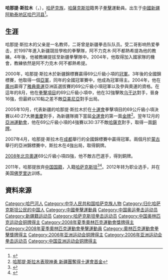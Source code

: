 {{MedalTableTop||250px}}
{{MedalCountry | 2011年前：{{CHN}}<br/>2011年后：{{KAZ}}}}
{{MedalSport | 男子[[拳擊|拳擊]]}}
{{MedalOlympics}}
{{MedalBronze| [[2008年夏季奧林匹克運動會|2008年北京]] | [[2008年夏季奧林匹克運動會拳擊比賽|沉量級]]}}
{{MedalCompetition |[[世界業餘拳擊錦標賽|世界業餘錦標賽]]}}
{{MedalBronze | [[2007年世界業餘拳擊錦標賽|2007年芝加哥]] | [[沉量級|沉量級]]}}
{{MedalCompetition|[[亞洲運動會|亞洲運動會]]}}
{{MedalBronze| [[2006年亞洲運動會|2006年多哈]] | 沉量級}} 
{{MedalBottom}}

'''哈那提·斯拉木'''（{{lang-kk|Қанат Ислам}}，{{bd|1984年|9月13日||catIdx=H}}），[[哈萨克族|哈萨克族]]，[[哈薩克斯坦|哈薩克斯坦]]籍男子[[拳擊|拳擊]]運動員。出生于[[中國|中國]][[新疆|新疆]][[阿勒泰地区|阿勒泰地区]][[哈巴河县|哈巴河县]]<ref>{{cite web|url=http://www.wlmqwb.com/wlmqwb/map/2007-09/08/content_819771.htm|title=铁拳无敌搏奖牌|publisher=乌鲁木齐晚报|author=钟磊|date=2007-09-08|accessdate=2011-08-13|language=Zh}}{{dead link|date=2017年12月 |bot=InternetArchiveBot |fix-attempted=yes }}</ref>。

== 生涯 ==
哈那提·斯拉木的父亲是一名教师，二哥曾是新疆拳击队队员。受二哥影响热爱拳击，於1997年進入新疆競技學枚的拳擊隊，阿不力克木‧阿不都熱希提為他的教練。4年後，他被教練提拔至新疆拳擊隊中。2004年，他取得加入國家隊的機會，教練依然是阿不力克木‧阿不都熱希提。

2000年，哈那提·斯拉木於新疆錦標賽贏得69公斤級小項的[[冠軍|冠軍]]。3年後的全國錦標賽，他取得一個[[亞軍|亞軍]]，同年的全國冠軍賽中，他成為冠軍得主。2004年，他在[[廣州|廣州]]贏得了[[2004年夏季奧林匹克運動會|雅典奧運]]亞洲區選拔賽的69公斤級小項冠軍以及參與奧運的資格。在這年的8月，他在[[2004年夏季奧林匹克運動會拳擊比賽|拳擊項目]]的69公斤級小項中，他在32強擊敗[[乌干达|乌干达]]對手，晉身16強，但最終以10點之差不敵[[亞美尼亞|亞美尼亞]]對手出局。

2005年10月，代表新疆的哈那提·斯拉木於在[[十運會|十運會]]拳擊項目的69公斤級小項決賽以40:27大勝[[重慶|重慶]]對手，為新疆隊摘下當屆[[全運會|全運會]]的第一面[[金牌|金牌]]<ref>[http://www.xj.chinanews.com.cn/newsshow.asp?id=22708&ntitle=0dd72c6ea81cf63e94015e3c8f0f4f29 哈那提·斯拉木表現神勇 新疆團奪得十運會首金]{{dead link|date=2017年12月 |bot=InternetArchiveBot |fix-attempted=yes }}</ref>。翌年12月的[[2006年亞洲運動會|亞洲運動會]]，他在69公斤級小項的4強賽以30:37不敵[[哈薩克|哈薩克]]對手，取得一面[[銅牌|銅牌]]。

2007年4月，哈那提·斯拉木在[[成都|成都]]舉行的全國錦標賽中贏得冠軍。兩個月於[[蒙古|蒙古]]舉行的亞洲錦標賽中，斯拉木在4強出局，取得銅牌。

[[2008年北京奧運|2008年北京奧運]]69公斤級小項四強，他不敵古巴選手，得到銅牌。

2011年，哈那提放弃[[中华人民共和国国籍|中国国籍]]，入籍[[哈萨克斯坦|哈萨克斯坦]]<ref>{{cite web |url=http://www.izvestia.kz/node/23654 |title=Captain of the "Astana Arlans" (WSB). From January 2011 Kanat is a citizen of Kazakhstan |deadurl=yes |archiveurl=https://archive.is/20130616150241/http://www.izvestia.kz/node/23654 |archivedate=2013-06-16 |accessdate=2014-01-25 }}</ref><ref>{{cite web |url=http://sk-sport.kz/articles/show/618 |title=From January 2011 Kanat is a citizen of Kazakhstan }}{{dead link|date=2017年12月 |bot=InternetArchiveBot |fix-attempted=yes }}</ref>。2012年转为职业选手，并在美国[[佛罗里达|佛罗里达]]训练。
== 資料來源 ==
{{Reflist}}

{{DEFAULTSORT:Hanati Silamu}}
[[Category:哈巴河人|Category:哈巴河人]]
[[Category:中华人民共和国哈萨克族人物|Category:中华人民共和国哈萨克族人物]]
[[Category:归化哈萨克斯坦公民的中国人|Category:归化哈萨克斯坦公民的中国人]]
[[Category:中國拳擊運動員|Category:中國拳擊運動員]]
[[Category:中国奥运拳击运动员|Category:中国奥运拳击运动员]]
[[Category:新疆籍运动员|Category:新疆籍运动员]]
[[Category:哈萨克斯坦拳击运动员|Category:哈萨克斯坦拳击运动员]]
[[Category:中国奥林匹克运动会铜牌得主|Category:中国奥林匹克运动会铜牌得主]]
[[Category:2008年夏季奧林匹克運動會獎牌得主|Category:2008年夏季奧林匹克運動會獎牌得主]]
[[Category:2008年夏季奧林匹克運動會拳擊運動員|Category:2008年夏季奧林匹克運動會拳擊運動員]]
[[Category:奧林匹克運動會拳擊獎牌得主|Category:奧林匹克運動會拳擊獎牌得主]]
[[Category:2006年亚洲运动会铜牌得主|Category:2006年亚洲运动会铜牌得主]]
[[Category:2006年亚洲运动会拳击运动员|Category:2006年亚洲运动会拳击运动员]]
[[Category:中国亚洲运动会铜牌得主|Category:中国亚洲运动会铜牌得主]]